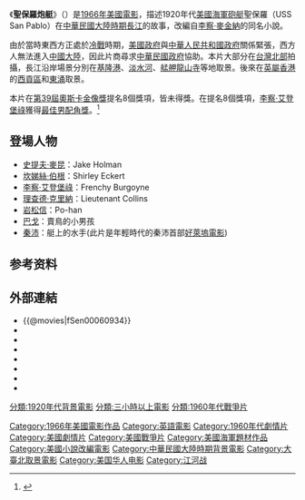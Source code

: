 {{Infobox Film
| name               = 聖保羅炮艇
| original_name      = {{lang|en|The Sand Pebbles}}
| image              = 
| caption            = 
| director           = [[勞勃·懷斯|勞勃·懷斯]]
| producer           = 勞勃·懷斯
| writer             = Robert Woodruff Anderson
| based_on           = {{lang|en|''The Sand Pebbles''}}<br/>由{{lang|en|Richard McKenna}}創作
| starring           = [[史提夫·麥昆|史提夫·麥昆]]<br />[[坎娣絲·伯根|坎娣絲·伯根]]<br />[[李察·艾登堡祿|李察·艾登堡祿]]<br />[[理查德·克里納|理查德·克里納]]<br />[[岩松信|岩松信]]
| music              = [[杰里·戈德史密斯|杰里·戈德史密斯]]
| cinematography     = Joseph MacDonald
| editing            = William Reynolds
| production_company = 
| distributor        = [[二十世紀福斯|二十世紀福斯]]
| released           = {{flagicon|USA}} {{start date|1966|12|20}}
| runtime            = 196 分鐘
| country            = {{美國電影產地}}
| language           = [[英語|英語]]
| budget             = $12,110,000（估計）
| gross              = $30,000,000
}}
《'''聖保羅炮艇'''》（{{lang-en|'''The Sand Pebbles'''}}）是[[1966年電影|1966年]][[美國電影|美國]][[電影|電影]]，描述1920年代[[美國海軍|美國海軍]][[砲艇|砲艇]]聖保羅（USS San Pablo）在[[中華民國大陸時期|中華民國大陸時期]][[長江|長江]]的故事，改編自[[李察·麥金納|李察·麥金納]]的同名小說。

由於當時東西方正處於[[冷戰|冷戰]]時期，[[美國政府|美國政府]]與[[中華人民共和國政府|中華人民共和國政府]]關係緊張，西方人無法進入[[中國大陸|中國大陸]]，因此片商尋求[[中華民國政府|中華民國政府]]協助。本片大部分在[[台灣北部|台灣北部]]拍攝，長江沿岸場景分別在[[基隆港|基隆港]]、[[淡水河|淡水河]]、[[艋舺龍山寺|艋舺龍山寺]]等地取景。後來在[[英屬香港|英屬香港]]的[[西貢區|西貢區]]和[[東涌_(香港)|東涌]]取景。

本片在[[第39屆奧斯卡金像獎|第39屆奧斯卡金像獎]]提名8個獎項，皆未得獎。在{{le|第24屆金球獎|24th Golden Globe Awards}}提名8個獎項，[[李察·艾登堡祿|李察·艾登堡祿]]獲得[[金球獎最佳電影男配角|最佳男配角獎]]。<ref>{{cite web | url=https://www.goldenglobes.com/winners-nominees/1967 | title=Winners & Nominees 1967 | website=金球獎 | language=en | accessdate=2018-06-06 | archive-date=2019-06-04 | archive-url=https://web.archive.org/web/20190604191106/https://www.goldenglobes.com/winners-nominees/1967 | dead-url=no }}</ref>

== 登場人物 ==
* [[史提夫·麥昆|史提夫·麥昆]]：Jake Holman
* [[坎娣絲·伯根|坎娣絲·伯根]]：Shirley Eckert
* [[李察·艾登堡祿|李察·艾登堡祿]]：Frenchy Burgoyne
* [[理查德·克里納|理查德·克里納]]：Lieutenant Collins
* [[岩松信|岩松信]]：Po-han
* [[巴戈|巴戈]]：賣鳥的小男孩
* [[秦沛|秦沛]]：艇上的水手(此片是年輕時代的秦沛首部[[好萊塢電影|好萊塢電影]])

== 参考资料 ==
{{reflist}}

== 外部連結 ==
*{{@movies|fSen00060934}}
*{{douban}}
*{{Mtime|20197|圣保罗号炮艇}}
*{{Amg movie|42802}}
*{{rotten-tomatoes|sand_pebbles}}
*{{mojo title|sandpebbles}}
*{{Tcmdb title|19601}}
*{{imdb title|0060934}}

{{DEFAULTSORT:Sand Pebbles, The}}
[[Category:1966年美國電影作品|Category:1966年美國電影作品]]
[[分類:1920年代背景電影|分類:1920年代背景電影]]
[[Category:英語電影|Category:英語電影]]
[[Category:1960年代劇情片|Category:1960年代劇情片]]
[[Category:美國劇情片|Category:美國劇情片]]
[[Category:美國戰爭片|Category:美國戰爭片]]
[[Category:美國海軍題材作品|Category:美國海軍題材作品]]
[[Category:美國小說改編電影|Category:美國小說改編電影]]
[[Category:中華民國大陸時期背景電影|Category:中華民國大陸時期背景電影]]
[[Category:大臺北取景電影|Category:大臺北取景電影]]
[[Category:美国华人电影|Category:美国华人电影]]
[[分類:三小時以上電影|分類:三小時以上電影]]
[[分類:1960年代戰爭片|分類:1960年代戰爭片]]
[[Category:江河战|Category:江河战]]